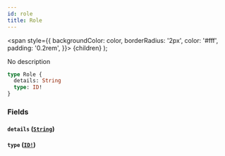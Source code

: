 ```yaml
---
id: role
title: Role
---
```


<span
style={{
      backgroundColor: color,
      borderRadius: '2px',
      color: '#fff',
      padding: '0.2rem',
    }}>
{children}
</span>
);

No description

```graphql
type Role {
  details: String
  type: ID!
}
```

### Fields

#### `details` ([`String`](/docs/api/scalars/string))

#### `type` ([`ID!`](/docs/api/scalars/id))
